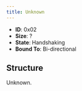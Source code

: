 ```yaml
---
title: Unknown
---
```


- **ID**: 0x02
- **Size**: ?
- **State**: Handshaking
- **Bound To**: Bi-directional

## Structure

Unknown.
